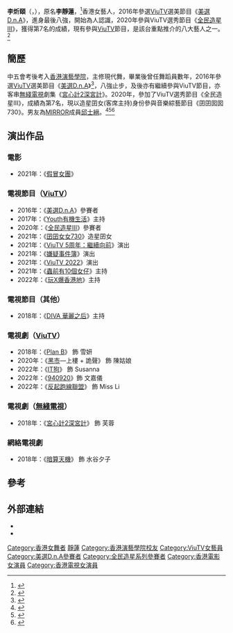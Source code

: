 {{藝人
| 姓名 = 李炘頤
| 本名 = 李靜蓮
| 類型 = 女藝人
| 圖片 =
| 圖片尺寸 = 
| 圖片簡介 = 李炘頤（2020）
| 英文名 = Alina Lee
| 羅馬拼音= Lee Yan Yi
| 綽號 = 蓮姐，大表嫂
| 國籍 = {{CNHK}}
| 籍貫 =
| 出生日期 = {{birth date and age|1991|02|02}}
| 出生地點 ={{BHKG}}
| 職業 = 舞蹈家、節目主持、演員
| 語言 = [[粵語|粵語]]、[[英語|英語]]、[[國語|國語]]
| 教育程度 = {{flagicon|HKG}} [[香港演藝學院|香港演藝學院]]（主修現代舞）
| 母校 = {{HK}}[[何東中學|何東中學]]
| 出道地點 = {{HKG}}
| 代表作 =《[[全民造星III|全民造星III]]》、《[[美選D.n.A|美選D.n.A]]》
| 活躍年代 = 2016年至今
| 經紀公司 = [[ViuTV|ViuTV]]／[[MakerVille|MakerVille]]
| 網站 =
}}
'''李炘頤'''（{{lang-en|Alina Lee Yan Yi}}，{{bd|1991年|2月2日}}），原名'''李靜蓮'''，<ref>{{cite news|url=https://ol.mingpao.com/ldy/showbiz/latest/20210318/1616057475259/%E6%94%B9%E5%90%8D%E5%8A%A9%E6%98%9F%E9%80%94-%E6%9D%9C%E5%B0%8F%E5%96%AC%E6%96%B0%E5%90%8D%E6%9D%9C%E4%BB%A5%E8%BE%B0%E9%81%AD%E7%B6%B2%E6%B0%91%E6%8A%97%E6%8B%92-alina%E6%94%B9%E5%8F%AB%E6%9D%8E%E7%82%98%E9%A0%A4%E6%B1%82%E9%A0%86%E5%88%A9|title=改名助星途｜杜小喬新名杜以辰遭網民抗拒 Alina改叫李炘頤求順利|date=2021-03-18|work=明報OL|accessdate=2021-03-23|archive-date=2021-03-19|archive-url=https://web.archive.org/web/20210319095842/https://ol.mingpao.com/ldy/showbiz/latest/20210318/1616057475259/%e6%94%b9%e5%90%8d%e5%8a%a9%e6%98%9f%e9%80%94-%e6%9d%9c%e5%b0%8f%e5%96%ac%e6%96%b0%e5%90%8d%e6%9d%9c%e4%bb%a5%e8%be%b0%e9%81%ad%e7%b6%b2%e6%b0%91%e6%8a%97%e6%8b%92-alina%e6%94%b9%e5%8f%ab%e6%9d%8e%e7%82%98%e9%a0%a4%e6%b1%82%e9%a0%86%e5%88%a9|dead-url=no}}</ref>香港女藝人，2016年參選[[ViuTV|ViuTV]]選美節目《[[美選D.n.A|美選D.n.A]]》，進身最後八強，開始為人認識，2020年參與ViuTV選秀節目《[[全民造星III|全民造星III]]》，獲得第7名的成績，現有參與[[ViuTV|ViuTV]]節目，是該台重點推介的八大藝人之一。<ref>{{Cite web |url=https://www.hk01.com/%E5%8D%B3%E6%99%82%E5%A8%9B%E6%A8%82/610600/viutv%E6%8E%A88%E5%A4%A7%E8%97%9D%E4%BA%BA%E8%A1%9D%E5%87%BA%E5%9C%8B%E9%9A%9B-%E5%BC%B7%E5%B0%BC%E8%AA%8D%E5%85%AC%E5%8F%B8%E5%A2%9E%E5%8A%A0%E5%9F%B9%E8%A8%93-%E4%B8%8A%E5%A0%82%E5%AD%B8%E9%85%8D%E9%9F%B3%E5%90%8C%E5%81%9A%E6%88%B2 |title=ViuTV推8大藝人衝出國際　強尼認公司增加培訓：上堂學配音同做戲 |access-date=2021-04-11 |archive-date=2021-04-17 |archive-url=https://web.archive.org/web/20210417201023/https://www.hk01.com/%E5%8D%B3%E6%99%82%E5%A8%9B%E6%A8%82/610600/viutv%E6%8E%A88%E5%A4%A7%E8%97%9D%E4%BA%BA%E8%A1%9D%E5%87%BA%E5%9C%8B%E9%9A%9B-%E5%BC%B7%E5%B0%BC%E8%AA%8D%E5%85%AC%E5%8F%B8%E5%A2%9E%E5%8A%A0%E5%9F%B9%E8%A8%93-%E4%B8%8A%E5%A0%82%E5%AD%B8%E9%85%8D%E9%9F%B3%E5%90%8C%E5%81%9A%E6%88%B2 |dead-url=no }}</ref>

==簡歷==
中五會考後考入[[香港演藝學院|香港演藝學院]]，主修現代舞，畢業後曾任舞蹈員數年，2016年參選[[ViuTV|ViuTV]]選美節目《[[美選D.n.A|美選D.n.A]]》<ref>{{cite news|url=https://www.hk01.com/好生活/73450/|title=甜美Alina Lee李靜蓮　外剛內脆的強韌舞者|accessdate=2021-11-21|archive-date=2020-08-23|archive-url=https://web.archive.org/web/20200823205841/https://www.hk01.com/%E5%A5%BD%E7%94%9F%E6%B4%BB/73450/%E5%8B%95%E6%84%9F%E5%A5%B3%E7%A5%9E-%E7%94%9C%E7%BE%8Ealina-lee%E6%9D%8E%E9%9D%9C%E8%93%AE-%E5%A4%96%E5%89%9B%E5%85%A7%E8%84%86%E7%9A%84%E5%BC%B7%E9%9F%8C%E8%88%9E%E8%80%85|dead-url=no}}</ref>，八強止步，及後亦有繼續參與ViuTV節目，亦客串[[無綫電視|無綫電視]]劇集《[[宮心計2深宮計|宮心計2深宮計]]》。2020年，參加了ViuTV選秀節目《全民造星III》，成績為第7名，現以造星囝女(客席主持)身份參與音樂綜藝節目《囝囝囡囡730》。男友為[[MIRROR_(組合)|MIRROR]]成員[[邱士縉|邱士縉]]。<ref>{{cite news|url=https://www.hk01.com/好生活/73450/|title=【動感女神】甜美Alina Lee李靜蓮　外剛內脆的強韌舞者|accessdate=2021-11-21|archive-date=2020-08-23|archive-url=https://web.archive.org/web/20200823205841/https://www.hk01.com/%E5%A5%BD%E7%94%9F%E6%B4%BB/73450/%E5%8B%95%E6%84%9F%E5%A5%B3%E7%A5%9E-%E7%94%9C%E7%BE%8Ealina-lee%E6%9D%8E%E9%9D%9C%E8%93%AE-%E5%A4%96%E5%89%9B%E5%85%A7%E8%84%86%E7%9A%84%E5%BC%B7%E9%9F%8C%E8%88%9E%E8%80%85|dead-url=no}}</ref><ref>{{cite news|url=https://www.hk01.com/即時娛樂/571609/|title=全民造星III︱李靜蓮Alina擲6位數積蓄追夢：錢可以之後再搵番！}}</ref><ref>{{cite news|url=https://www.hk01.com/即時娛樂/547206/|title=全民造星III｜李靜蓮不甘MIRROR男友走紅爆喊：點解我條路咁難行}}</ref>

==演出作品==

===電影===
*2021年：《[[假冒女團|假冒女團]]》

===電視節目（[[ViuTV|ViuTV]]）===
*2016年：《[[美選D.n.A|美選D.n.A]]》參賽者
*2017年：《[[Youth有機生活|Youth有機生活]]》主持
*2020年：《[[全民造星III|全民造星III]]》參賽者
*2021年：《[[囝囝女女730|囝囝女女730]]》造星囝女
*2021年：《[[ViuTV_5周年：繼續向前|ViuTV 5周年：繼續向前]]》演出
*2021年：《[[嫌疑事件簿|嫌疑事件簿]]》演出
*2021年：《[[ViuTV_2022|ViuTV 2022]]》演出
*2021年：《[[蟲前有10個女仔|蟲前有10個女仔]]》主持
*2022年：《[[玩X爆香港地|玩X爆香港地]]》主持

===電視節目（其他）===
*2018年：《[[DIVA_華麗之后|DIVA 華麗之后]]》主持

===電視劇（[[ViuTV|ViuTV]]）===
*2018年：《[[Plan_B|Plan B]]》 飾 雪妍
*2020年：《[[黑市_(電視劇)|黑市]]—上樓 + 詭聲》 飾 陳姑娘
*2022年：《[[IT狗|IT狗]]》 飾 Susanna
*2022年：《[[940920|940920]]》飾 文嘉儀
*2022年：《[[反起跑線聯盟|反起跑線聯盟]]》 飾 Miss Li

===電視劇（[[無綫電視|無綫電視]]）===
*2018年：《[[宮心計2深宮計|宮心計2深宮計]]》 飾 芙蓉

=== 網絡電視劇 ===
*2018年：《[[暗算天機|暗算天機]]》 飾 水谷夕子

==參考==
{{reflist}}

==外部連結==
*{{facebook|alinacllee}}
*{{IG|alinaln_}}
{{全民造星系列}}
{{MakerVille}}
[[Category:香港女舞者|Category:香港女舞者]]
[[Category:李姓|靜蓮]]
[[Category:香港演藝學院校友|Category:香港演藝學院校友]]
[[Category:ViuTV女藝員|Category:ViuTV女藝員]]
[[Category:美選D.n.A參賽者|Category:美選D.n.A參賽者]]
[[Category:全民造星系列參賽者|Category:全民造星系列參賽者]]
[[Category:香港電影女演員|Category:香港電影女演員]]
[[Category:香港電視女演員|Category:香港電視女演員]]